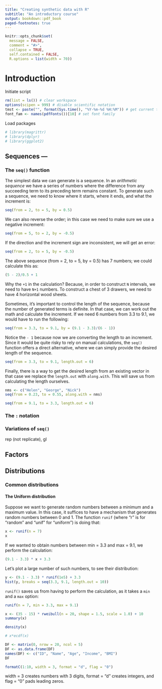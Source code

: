 ---
title: "Creating synthetic data with R"
subtitle: "An introductory course"
output: bookdown::pdf_book
paged-footnotes: true
---

```{r, setup_ch01, include = FALSE}
knitr::opts_chunk$set(
  message = FALSE,
  comment = "#>",
  collapse = TRUE,
  self.contained = FALSE,
  R.options = list(width = 70))
```

# Introduction { .chapter }

Initiate script

```{r}
rm(list = ls()) # clear workspace
options(scipen = 999) # disable scientific notation
tmst <- paste("", format(Sys.time(), "%Y-%m-%d %H:%M")) # get current timestamp
font_fam <- names(pdfFonts())[10] # set font family
```

Load packages

```{r, message = FALSE}
# library(magrittr)
# library(dplyr)
# library(ggplot2)
```

## Sequences ---

### The `seq()` function

The simplest data we can generate is a sequence. In an *arithmetic sequence* we have a series of numbers where the difference from any succeeding term to its preceding term remains constant. To generate such a sequence, we need to know where it starts, where it ends, and what the increment is:

```{r}
seq(from = 2, to = 5, by = 0.5)
```

We can also reverse the order; in this case we need to make sure we use a negative increment:

```{r}
seq(from = 5, to = 2, by = -0.5)
```

If the direction and the increment sign are inconsistent, we will get an error:

```{r, error = TRUE}
seq(from = 2, to = 5, by = -0.5)
```

The above sequence (from = 2, to = 5, by = 0.5) has 7 numbers; we could calculate this as:

```{r}
(5 - 2)/0.5 + 1
```

Why the `+1` in the calculation? Because, in order to construct `N` intervals, we need to have `N+1` numbers. To construct a chest of 3 drawers, we need to have 4 horizontal wood sheets.

Sometimes, it's important to control the length of the sequence, because the number of generated terms is definite. In that case, we can work out the math and calculate the increment. If we need 6 numbers from 3.3 to 9.1, we would have to run the following:

```{r}
seq(from = 3.3, to = 9.1, by = (9.1 - 3.3)/(6 - 1))
```

Notice the `- 1` because now we are converting the length to an increment. Since it would be quite risky to rely on manual calculations, the `seq()` function offers a direct alternative, where we can simply provide the desired length of the sequence.

```{r}
seq(from = 3.3, to = 9.1, length.out = 6)
```

Finally, there is a way to get the desired length from an existing vector in that case we replace the `length.out` with `along.with`. This will save us from calculating the length ourselves.

```{r}
nms <- c("Helen", "George", "Nick")
seq(from = 0.23, to = 0.55, along.with = nms)
```

```{r}
seq(from = 9.1, to = 3.3, length.out = 6)
```

### The `:` notation

### Variations of `seq()`

rep (not replicate), gl

## Factors

## Distributions

### Common distributions

#### The Uniform distribution

Suppose we want to generate random numbers between a minimum and a maximum value. In this case, it suffices to have a mechanism that generates random numbers between 0 and 1. The function `runif` (where "r" is for "random" and "unif" for "uniform") is doing that:

```{r}
x <- runif(n = 7)
x
```

If we wanted to obtain numbers between min = 3.3 and max = 9.1, we perform the calculation:

```{r}
(9.1 - 3.3) * x + 3.3
```

Let's plot a large number of such numbers, to see their distribution:

```{r}
y <- (9.1 - 3.3) * runif(1e5) + 3.3
hist(y, breaks = seq(3.3, 9.1, length.out = 10))
```

`runif()` saves us from having to perform the calculation, as it takes a `min` and a `max` option:

```{r}
runif(n = 7, min = 3.3, max = 9.1)
```

```{r}
x <- (35 - 15) * rweibull(n = 20, shape = 1.5, scale = 1.0) + 10
summary(x)
```

```{r}
density(x)
```

```{r}
# x*ecdf(x)
```



```{r}
DF <- matrix(0, nrow = 20, ncol = 5)
DF <- as.data.frame(DF)
names(DF) <- c("ID", "Name", "Age", "Income", "BMI")
DF
```

```{r}
formatC(1:10, width = 3, format = "d", flag = "0")
```

width = 3 creates numbers with 3 digits, format = "d" creates integers, and flag = "0" pads leading zeros.

